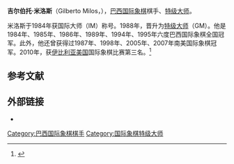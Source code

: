 {{Infobox chess player
|name = 吉尔伯托·米洛斯
|image = <!-- Deleted image removed:  [[Image:Gilberto_Milos.jpg|Image:Gilberto Milos.jpg]] -->
|imagesize = 
|caption = 
|birthname = 
|country = [[巴西|巴西]]
|birth_date = {{Birth date and age|1963|10|30}}
|birth_place = [[巴西|巴西]][[圣保罗|圣保罗]]
|death_date = 
|death_place = 
|title = [[国际象棋特级大师|特级大师]]（1988年）
|worldchampion = 
|womensworldchampion = 
|peakrating = 2644（2000年10月）
|FideID = 2100029
}}
'''吉尔伯托·米洛斯'''（Gilberto Milos，{{bd|1963年|10月30日}}），[[巴西|巴西]][[国际象棋|国际象棋]]棋手、[[国际象棋特级大师|特级大师]]。

米洛斯于1984年获国际大师（IM）称号。1988年，晋升为[[国际象棋特级大师|特级大师]]（GM）。他是1984年、1985年、1986年、1989年、1994年、1995年六度巴西国际象棋全国冠军。此外，他还曾获得过1987年、1998年、2005年、2007年南美国际象棋冠军。2010年，获[[伊比利亚美国|伊比利亚美国]]国际象棋比赛第三名。<ref>{{cite web|title=Milos se corona Campeón Iberoamericano 2010|url=http://es.chessbase.com/post/milos-se-corona-campen-iberoamericano-2010|publisher=ChessBase|accessdate=8 October 2015|language=es|date=2010-11-21|archive-date=2021-01-18|archive-url=https://web.archive.org/web/20210118012639/https://es.chessbase.com/post/milos-se-corona-campen-iberoamericano-2010|dead-url=no}}</ref>

== 参考文献 ==
{{reflist}}

== 外部链接 ==
*{{chessgames player|id=46575}}

{{chess-bio-stub}}
[[Category:巴西国际象棋棋手|Category:巴西国际象棋棋手]]
[[Category:国际象棋特级大师|Category:国际象棋特级大师]]